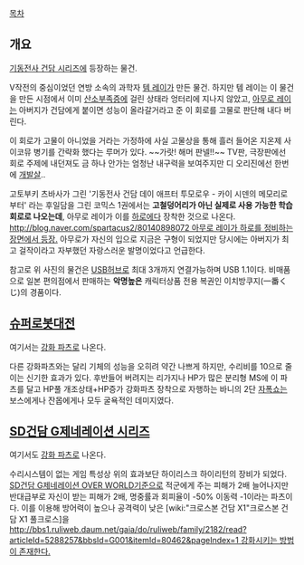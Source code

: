 [[목차]]
== 개요 ==
{{{#!html
<img src="http://t1.gstatic.com/images?q=tbn:ANd9GcSO16Pj_8D8kh_zjjMejcM3C2bw4MVml_5grUnGuhHpHwVtH9pK">
}}}
[[기동전사 건담 시리즈]]에 등장하는 물건.

V작전의 중심이었던 연방 소속의 과학자 [[템 레이]]가 만든 물건. 하지만 템 레이는 이 물건을 만든 시점에서 이미 [[산소부족증]]에 걸린 상태라 엉터리에 지나지 않았고, [[아무로 레이]]는 아버지가 건담에게 붙이면 성능이 올라갈거라고 준 이 회로를 고물로 판단해 내다 버린다.

이 회로가 고물이 아니었을 거라는 가정하에 사실 고물상을 통해 흘러 들어온 지온제 사이코뮤 병기를 간략화 했다는 루머가 있다. ~~가랏! 해머 판넬!!~~ TV판, 극장판에선 회로 주제에 내던져도 금 하나 안가는 엄청난 내구력을 보여주지만 디 오리진에선 한번에 [[개발살]].. 

고토부키 츠바사가 그린 '기동전사 건담 데이 애프터 투모로우 - 카이 시덴의 메모리로부터' 라는 후일담을 그린 코믹스 1권에서는 '''고철덩어리가 아닌 실제로 사용 가능한 학습 회로로 나오는데''', 아무로 레이가 이를 [[하로]]에다 장착한 것으로 나온다. [[http://blog.naver.com/spartacus2/80140898072 아무로 레이가 하로를 정비하는 장면에서 등장.]] 아무로가 자신의 입으로 지금은 구형이 되었지만 당시에는 아버지가 최고 걸작이라고 자부했던 자랑스러운 발명이었다고 언급한다.


참고로 위 사진의 물건은 [[USB]]허브로 최대 3개까지 연결가능하며 USB 1.1이다. 비매품으로 일본 편의점에서 판매하는 '''악명높은''' 캐릭터상품 전용 복권인 이치방쿠지(一番くじ)의 경품이다.

== [[슈퍼로봇대전]] ==
여기서는 [[강화 파츠]]로 나온다. 

다른 강화파츠와는 달리 기체의 성능을 오히려 약간 나쁘게 하지만, 수리비를 10으로 줄이는 신기한 효과가 있다. 후반들어 버려지는 리가지나 HP가 많은 분리형 MS에 이 파츠를 달고 HP풀 개조상태+HP증가 강화파츠 장착으로 자행하는 바니의 2단 [[자폭]]쇼는 보스에게나 잔몹에게나 모두 굴욕적인 데미지였다.

== [[SD건담 G제네레이션 시리즈]] ==
여기서도 [[강화 파츠]]로 나온다.

수리시스템이 없는 게임 특성상 위의 효과보단 하이리스크 하이리턴의 장비가 되었다. [[SD건담 G제네레이션 OVER WORLD]]기준으로 적군에게 주는 피해가 2배 늘어나지만 반대급부로 자신이 받는 피해가 2배, 명중률과 회피율이 -50% 이동력 -1이라는 파츠이다. 이를 이용해 방어력이 높으나 공격력이 낮은 [wiki:"크로스본 건담 X1"크로스본 건담 X1 풀크로스]을 [[http://bbs1.ruliweb.daum.net/gaia/do/ruliweb/family/2182/read?articleId=5288257&bbsId=G001&itemId=80462&pageIndex=1 강화시키는 방법이 존재한다.]]
